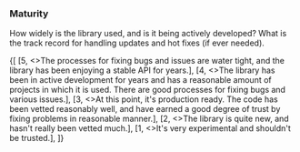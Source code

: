 
<h3 className="subtitle is-5">Maturity</h3>

How widely is the library used, and is it being actively developed? What is the track record for
handling updates and hot fixes (if ever needed).

<Review>
    {[
        [5, <>The processes for fixing bugs and issues are water tight, and the library has been enjoying a stable API
            for years.</>],
        [4, <>The library has been in active development for years and has a reasonable amount of projects in which it
            is used. There are good processes for fixing bugs and various issues.</>],
        [3, <>At this point, it's production ready. The code has been vetted reasonably well, and have earned a good
            degree of trust by fixing problems in reasonable manner.</>],
        [2, <>The library is quite new, and hasn't really been vetted much.</>],
        [1, <>It's very experimental and shouldn't be trusted.</>],
    ]}
</Review>